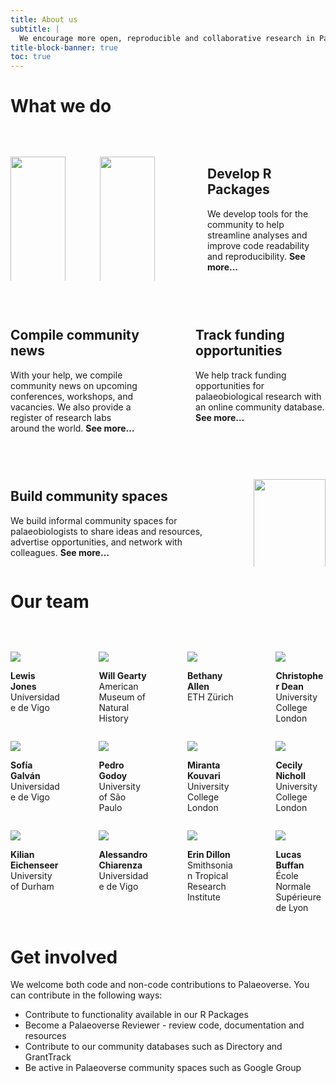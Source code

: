 ```yaml
---
title: About us
subtitle: |
  We encourage more open, reproducible and collaborative research in Palaeobiology. To do so, we provide tools and resources--developed alongside the community--that help to promote this culture.
title-block-banner: true
toc: true
---
```


# What we do

<br>

::: columns
::: {.column width="21%"}
[![](images/palaeoverse-pkg.png){fig-align="right" width="100%"}](https://github.com/palaeoverse-community/palaeoverse)
:::

::: {.column width="3%"}
<!-- empty column to create gap -->
:::

::: {.column width="21%"}
[![](images/sepkoski-pkg.png){fig-align="left" width="100%"}](https://sepkoski.palaeoverse.org)
:::

::: {.column width="10%"}
<!-- empty column to create gap -->
:::

::: {.column width="45%"}
## Develop R Packages

We develop tools for the community to help streamline analyses and improve code readability and reproducibility. <a href="./package.qmd" style="text-decoration: none" target="_blank">**See more...**</a>
:::
:::

<br>

::: columns
::: {.column width="45%"}
## Compile community news

With your help, we compile community news on upcoming conferences, workshops, and vacancies. We also provide a register of research labs around the world. <a href="./directory.qmd" style="text-decoration: none" target="_blank">**See more...**</a>
:::

::: {.column width="10%"}
<!-- empty column to create gap -->
:::

::: {.column width="45%"}
## Track funding opportunities

We help track funding opportunities for palaeobiological research with an online community database. <a href="./funding.qmd" style="text-decoration: none" target="_blank">**See more...**</a>
:::
:::

<br>

::: columns
::: {.column width="70%"}
## Build community spaces

We build informal community spaces for palaeobiologists to share ideas and resources, advertise opportunities, and network with colleagues. <a href="./community.qmd" style="text-decoration: none" target="_blank">**See more...**</a>
:::

::: {.column width="5%"}
<!-- empty column to create gap -->
:::

::: {.column width="25%"}
[![](images/google-groups.png){fig-align="left" width="100%"}](https://groups.google.com/g/palaeoverse)
:::
:::

# Our team

<br>

::: columns
::: {.column width="20%"}
![](/images/profiles/Lewis.jpeg)

::: {.center .large}
**Lewis Jones**\
Universidade de Vigo
:::
:::

::: {.column width="5%"}
<!-- empty column to create gap -->
:::

::: {.column width="20%"}
![](/images/profiles/Will.jpeg)

::: {.center .large}
**Will Gearty**\
American Museum of Natural History
:::
:::

::: {.column width="5%"}
<!-- empty column to create gap -->
:::

::: {.column width="20%"}
![](/images/profiles/Bethany.jpeg)

::: {.center .large}
**Bethany Allen**\
ETH Zürich
:::
:::

::: {.column width="5%"}
<!-- empty column to create gap -->
:::

::: {.column width="20%"}
![](/images/profiles/Chris.jpeg)

::: {.center .large}
**Christopher Dean**\
University College London
:::
:::
:::

::: columns
::: {.column width="20%"}
![](/images/profiles/Sofia.jpeg)

::: {.center .large}
**Sofía Galván**\
Universidade de Vigo
:::
:::

::: {.column width="5%"}
<!-- empty column to create gap -->
:::

::: {.column width="20%"}
![](/images/profiles/Pedro.jpeg)

::: {.center .large}
**Pedro Godoy**\
University of São Paulo
:::
:::

::: {.column width="5%"}
<!-- empty column to create gap -->
:::

::: {.column width="20%"}
![](/images/profiles/Miranta.jpeg)

::: {.center .large}
**Miranta Kouvari**\
University College London
:::
:::

::: {.column width="5%"}
<!-- empty column to create gap -->
:::

::: {.column width="20%"}
![](/images/profiles/Cecily.png)

::: {.center .large}
**Cecily Nicholl**\
University College London
:::
:::
:::

::: columns
::: {.column width="20%"}
![](/images/profiles/Kilian.jpeg)

::: {.center .large}
**Kilian Eichenseer**\
University of Durham
:::
:::

::: {.column width="5%"}
<!-- empty column to create gap -->
:::

::: {.column width="20%"}
![](/images/profiles/Alessandro.jpg)

::: {.center .large}
**Alessandro Chiarenza**\
Universidade de Vigo
:::
:::

::: {.column width="5%"}
<!-- empty column to create gap -->
:::

::: {.column width="20%"}
![](/images/profiles/Erin.png)

::: {.center .large}
**Erin Dillon**\
Smithsonian Tropical Research Institute
:::
:::

::: {.column width="5%"}
<!-- empty column to create gap -->
:::

::: {.column width="20%"}
![](/images/profiles/Lucas.jpeg)

::: {.center .large}
**Lucas Buffan**\
École Normale Supérieure de Lyon
:::
:::
:::

# Get involved

We welcome both code and non-code contributions to Palaeoverse. You can contribute in the following ways:

- Contribute to functionality available in our <a href="https://github.com/palaeoverse-community" style="text-decoration: none" target="_blank">R Packages</a>
- Become a <a href="mailto:LewisA.Jones@outlook.com" style="text-decoration: none" target="_blank">Palaeoverse Reviewer</a> - review code, documentation and resources
- Contribute to our community databases such as <a href="./directory.qmd" style="text-decoration: none" target="_blank">Directory</a> and <a href="./funding.qmd" style="text-decoration: none" target="_blank">GrantTrack</a>
- Be active in Palaeoverse community spaces such as <a href="./community.qmd" style="text-decoration: none" target="_blank">Google Group</a>
